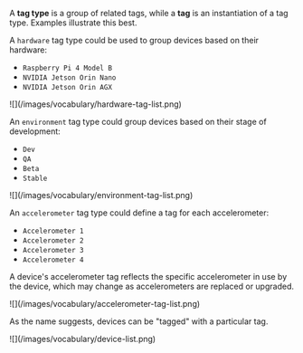 A **tag type** is a group of related tags, while a **tag** is an instantiation of a tag
type. Examples illustrate this best.

A `hardware` tag type could be used to group devices based on their hardware:

- `Raspberry Pi 4 Model B`
- `NVIDIA Jetson Orin Nano`
- `NVIDIA Jetson Orin AGX`

<Frame>
  ![](/images/vocabulary/hardware-tag-list.png)
</Frame>

An `environment` tag type could group devices based on their stage of development:

- `Dev`
- `QA`
- `Beta`
- `Stable`

<Frame>
  ![](/images/vocabulary/environment-tag-list.png)
</Frame>

An `accelerometer` tag type could define a tag for each accelerometer:

- `Accelerometer 1`
- `Accelerometer 2`
- `Accelerometer 3`
- `Accelerometer 4`

A device's accelerometer tag reflects the specific accelerometer in use by the device, which may change as accelerometers are replaced or upgraded.

<Frame>
  ![](/images/vocabulary/accelerometer-tag-list.png)
</Frame>

As the name suggests, devices can be "tagged" with a particular tag.

<Frame>
  ![](/images/vocabulary/device-list.png)
</Frame>